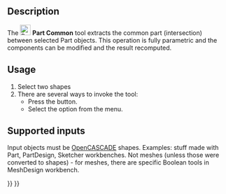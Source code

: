 <languages/>

{{Docnav
|[[Part_Fuse|Fuse]]
|[[Part_JoinConnect|JoinConnect]]
|[[Part_Workbench|Part]]
|IconL=Part_Fuse.svg
|IconR=Part_JoinConnect.svg
|IconC=Workbench_Part.svg
}}

<div class="mw-translate-fuzzy">
{{GuiCommand/cs|Name=Part Common|Name/cs=Part Common|MenuLocation=Part → Common|Workbenches=[[Part_Workbench/cs|Part]],Complete|SeeAlso=[[Part Union/cs|Part Union]], [[Part Cut/cs|Part Cut]]}}
</div>

==Description==

The [[Image:Part_Common.svg|24px]] '''Part Common''' tool extracts the common part (intersection) between selected Part objects. This operation is fully parametric and the components can be modified and the result recomputed.

== Usage ==

# Select two shapes
# There are several ways to invoke the tool:
#* Press the {{Button|[[Image:Part_Common.svg|16px]] [[Part_Common|Common]]}} button.
#* Select the {{MenuCommand|Part → Boolean → [[Image:Part_Common.svg|16px]] Common}} option from the menu.

== Supported inputs ==

Input objects must be [[OpenCASCADE|OpenCASCADE]] shapes. Examples: stuff made with Part, PartDesign, Sketcher workbenches. Not meshes (unless those were converted to shapes) - for meshes, there are specific Boolean tools in MeshDesign workbench.


{{Docnav
|[[Part_Fuse|Fuse]]
|[[Part_JoinConnect|JoinConnect]]
|[[Part_Workbench|Part]]
|IconL=Part_Fuse.svg
|IconR=Part_JoinConnect.svg
|IconC=Workbench_Part.svg
}}

{{Part_Tools_navi{{#translation:}}}}
{{Userdocnavi{{#translation:}}}}